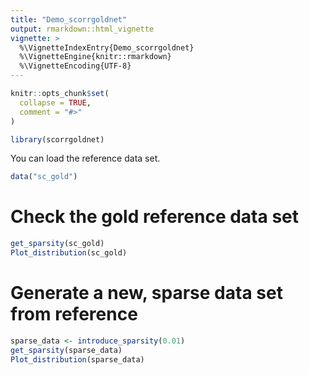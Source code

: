 ```yaml
---
title: "Demo_scorrgoldnet"
output: rmarkdown::html_vignette
vignette: >
  %\VignetteIndexEntry{Demo_scorrgoldnet}
  %\VignetteEngine{knitr::rmarkdown}
  %\VignetteEncoding{UTF-8}
---
```


```r
knitr::opts_chunk$set(
  collapse = TRUE,
  comment = "#>"
)
```

```r
library(scorrgoldnet)
```


You can load the reference data set.

```r
data("sc_gold")
```

# Check the gold reference data set

```r
get_sparsity(sc_gold)
Plot_distribution(sc_gold)

```

# Generate a new, sparse data set from reference

```r
sparse_data <- introduce_sparsity(0.01)
get_sparsity(sparse_data)
Plot_distribution(sparse_data)
```